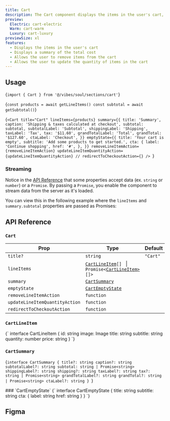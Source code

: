 ```yaml
---
title: Cart
description: The Cart component displays the items in the user's cart, along with a summary of the total cost.
preview:
  Electric: cart-electric
  Warm: cart-warm
  Luxury: cart-luxury
previewSize: xl
features:
  - Displays the items in the user's cart
  - Displays a summary of the total cost
  - Allows the user to remove items from the cart
  - Allows the user to update the quantity of items in the cart
---
```


## Usage

<CodeBlock lang="bash">{`import { Cart } from '@/vibes/soul/sections/cart'`}</CodeBlock>

<CodeBlock lang="bash">{`const products = await getLineItems()
const subtotal = await getSubtotal()`}</CodeBlock>

<CodeBlock lang="bash">{`<Cart
  title="Cart"
  lineItems={products}
  summary={{
    title: 'Summary',
    caption: 'Shipping & taxes calculated at checkout',
    subtotal: subtotal,
    subtotalLabel: 'Subtotal',
    shippingLabel: 'Shipping',
    taxLabel: 'Tax',
    tax: '$11.60',
    grandTotalLabel: 'Total',
    grandTotal: '$127.60',
    ctaLabel: 'Checkout',
  }}
  emptyState={{
    title: 'Your cart is empty',
    subtitle: 'Add some products to get started.',
    cta: {
      label: 'Continue shopping',
      href: '#',
    },
  }}
  removeLineItemAction={removeLineItemAction}
  updateLineItemQuantityAction={updateLineItemQuantityAction}
  // redirectToCheckoutAction={}
/>
`}</CodeBlock>

### Streaming

Notice in the [API Reference](#api-reference) that some properties accept data (ex. `string` or `number`) or a `Promise`. By passing a `Promise`, you enable the component to stream data from the server as it's loaded.

You can view this in the following example where the `lineItems` and `summary.subtotal` properties are passed as Promises:

## API Reference

### `Cart`

| Prop                           | Type                                                                                                    | Default  |
| ------------------------------ | ------------------------------------------------------------------------------------------------------- | -------- |
| `title?`                       | `string`                                                                                                | `"Cart"` |
| `lineItems`                    | [`CartLineItem`](#cartlineitem)`[]` &nbsp; \| &nbsp; `Promise<`[`CartLineItem>`](#cartlineitem)`[]>`    |          |
| `summary`                      | [`CartSummary`](#cartsummary)                                                                           |          |
| `emptyState`                   | [`CartEmptyState`](#cartemptystate)                                                                     |          |
| `removeLineItemAction`         | `function` <Tooltip content='(id: string) => Promise<void>' />                                          |          |
| `updateLineItemQuantityAction` | `function` <Tooltip content='({ id, quantity } : { id: string; quantity: number }) => Promise<void>' /> |          |
| `redirectToCheckoutAction`     | `function` <Tooltip content='() => Promise<void>' />                                                    |          |

### `CartLineItem`

<CodeBlock lang="ts">
  {`
interface CartLineItem {
  id: string
  image: Image
  title: string
  subtitle: string
  quantity: number
  price: string
}
`}
</CodeBlock>

### `CartSummary`

<CodeBlock lang="ts">{`interface CartSummary {
  title?: string
  caption?: string
  subtotalLabel?: string
  subtotal: string | Promise<string>
  shippingLabel?: string
  shipping?: string
  taxLabel?: string
  tax?: string | Promise<string>
  grandTotalLabel?: string
  grandTotal?: string | Promise<string>
  ctaLabel?: string
}
`}

</CodeBlock>
### `CartEmptyState`

<CodeBlock lang="ts">
  {`
interface CartEmptyState {
    title: string
    subtitle: string
    cta: {
        label: string
        href: string
    }
  }
`}
</CodeBlock>

## Figma

<Figma url="https://www.figma.com/design/kgCf8OkDCe90wBSKNNqueL/Soul-Vibe?node-id=1720-21795&t=RzBeIql49iCnmSMw-4" />
